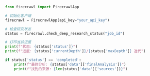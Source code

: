 ```python
from firecrawl import FirecrawlApp

# 初始化客户端
firecrawl = FirecrawlApp(api_key="your_api_key")

# 检查研究状态
status = firecrawl.check_deep_research_status("job_id")

# 打印当前进度
print(f"状态: {status['status']}")
print(f"进度: {status['currentDepth']}/{status['maxDepth']} 迭代")

if status['status'] == 'completed':
    print(f"最终分析: {status['data']['finalAnalysis']}")
    print(f"找到的来源: {len(status['data']['sources'])}")
```
